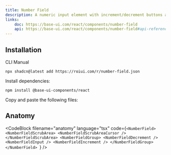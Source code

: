```yaml
---
title: Number Field
description: A numeric input element with increment/decrement buttons and a scrub area.
links:
    doc: https://base-ui.com/react/components/number-field
    api: https://base-ui.com/react/components/number-field#api-reference
---
```


<ComponentPreview name="number-field-demo" />

## Installation

<InstallationTabs>

<InstallationTabsList>
    <InstallationTabsTrigger value="cli">CLI</InstallationTabsTrigger>
    <InstallationTabsTrigger value="manual">Manual</InstallationTabsTrigger>
</InstallationTabsList>

<InstallationTabsContent value="cli">

```package-install
npx shadcn@latest add https://roiui.com/r/number-field.json
```

</InstallationTabsContent>

<InstallationTabsContent value="manual" data-manual="true">

Install dependencies:

```package-install
npm install @base-ui-components/react
```

Copy and paste the following files:

<ComponentSource
    name="number-field"
/>

</InstallationTabsContent>

</InstallationTabs>

## Anatomy

<CodeBlock
filename="anatomy"
  language="tsx"
  code={`<NumberField>
    <NumberFieldScrubArea>
        <NumberFieldScrubAreaCursor />
    </NumberFieldScrubArea>
    <NumberFieldGroup>
        <NumberFieldDecrement />
        <NumberFieldInput />
        <NumberFieldIncrement />
    </NumberFieldGroup>
</NumberField>
`} />
